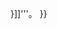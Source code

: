 {{Sister
|project = Wikisource
|text = [[維基文庫]]中有1885年–1900年《[[牛津國家人物傳記大辭典|國家人物傳記大辭典]]》 的 '''[[s:{{{1|}}} (DNB00)|{{{2|{{{1|<span style="color:red">文章名</span>}}}}}}]]'''。
}}<noinclude>
{{documentation}}
</noinclude>